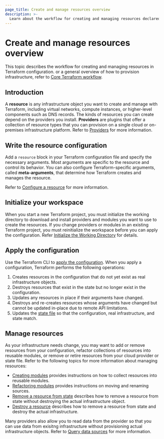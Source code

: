 ```yaml
---
page_title: Create and manage resources overview
description: >-
  Learn about the workflow for creating and managing resources declared with the `resource` block in Terraform.
---
```


# Create and manage resources overview

This topic describes the workflow for creating and managing resources in Terraform configuration. or a general overview of how to provision infrastructure, refer to [Core Terraform workflow](/terraform/intro/core-workflow). 

## Introduction

A **resource** is any infrastructure object you want to create and manage with Terraform, including virtual networks, compute instances, or higher-level components such as DNS records. The kinds of resources you can create depend on the providers you install. **Providers** are plugins that offer a collection of resource types that you can provision on a single cloud or on-premises infrastructure platform. Refer to [Providers](/terraform/language/providers) for more information. 


## Write the resource configuration

Add a `resource` block in your Terraform configuration file and specify the necessary arguments. Most arguments are specific to the resource and control its behavior. You can also configure Terraform-specific arguments, called **meta-arguments**, that determine how Terraform creates and manages the resource.

Refer to [Configure a resource](/terraform/language/resources/configure) for more information.

## Initialize your workspace

When you start a new Terraform project, you must initialize the working directory to download and install providers and modules you want to use to create the resources. If you change providers or modules in an existing Terraform project, you must reinitialize the workspace before you can apply the configuration. Refer [Initialize the Working Directory](/terraform/cli/init) for details.

## Apply the configuration

Use the Terraform CLI to [apply the configuration](/terraform/cli/commands/apply). When you apply a configuration, Terraform performs the following operations:

1. Creates resources in the configuration that do not yet exist as real infrastructure objects.
1. Destroys resources that exist in the state but no longer exist in the configuration.
1. Updates any resources in place if their arguments have changed.
1. Destroys and re-creates resources whose arguments have changed but cannot be updated in-place due to remote API limitations.
1. Updates the [state file](/terraform/language/state) so that the configuration, real infrastructure, and state match. 

## Manage resources

As your infrastructure needs change, you may want to add or remove resources from your configuration, refactor collections of resources into reusable modules, or remove or retire resources from your cloud provider or state file. Refer to the following topics for more information about managing resources:

- [Creating modules](/terraform/language/modules/refactoring) provides instructions on how to collect resources into reusable modules.
- [Refactoring modules](/terraform/language/modules/refactoring) provides instructions on moving and renaming sources. 
- [Remove a resource from state](/terraform/language/resources/remove) describes how to remove a resource from state without destroying the actual infrastructure object.
- [Destroy a resource](/terraform/language/resources/remove) describes how to remove a resource from state and destroy the actual infrastructure.

Many providers also allow you to read data from the provider so that you can use data from exisitng infrastructure without provisioning actual infrastructure objects. Refer to [Query data sources](/terraform/language/data-sources) for more information.